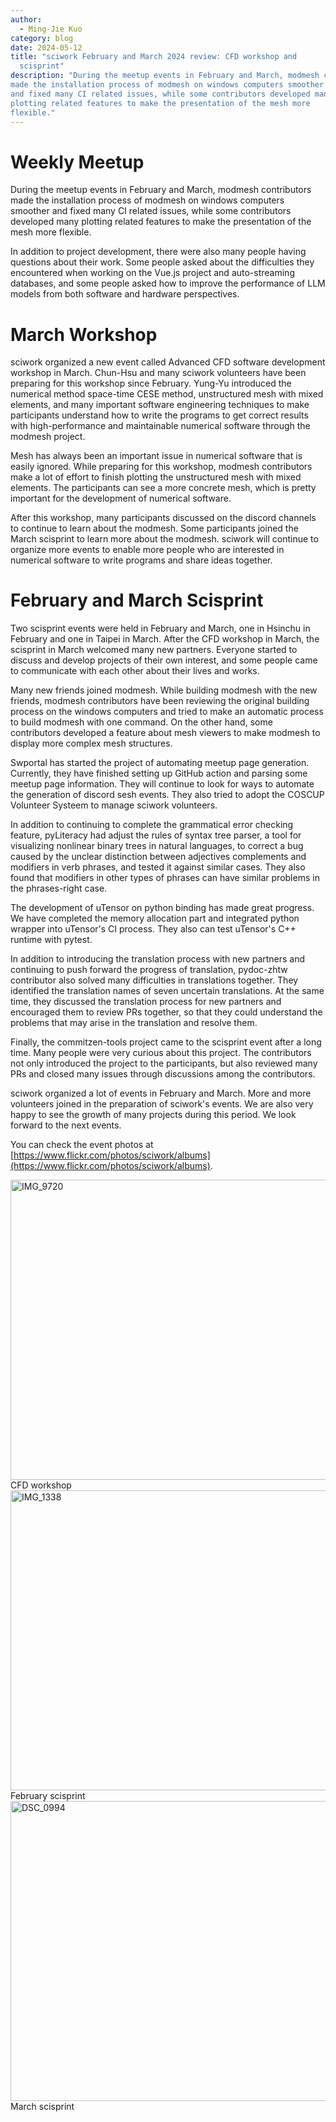 ```yaml
---
author:
  - Ming-Jie Kuo
category: blog
date: 2024-05-12
title: "sciwork February and March 2024 review: CFD workshop and
  scisprint"
description: "During the meetup events in February and March, modmesh contributors
made the installation process of modmesh on windows computers smoother
and fixed many CI related issues, while some contributors developed many
plotting related features to make the presentation of the mesh more
flexible."
---
```


# Weekly Meetup

During the meetup events in February and March, modmesh contributors
made the installation process of modmesh on windows computers smoother
and fixed many CI related issues, while some contributors developed many
plotting related features to make the presentation of the mesh more
flexible.

In addition to project development, there were also many people having
questions about their work. Some people asked about the difficulties
they encountered when working on the Vue.js project and auto-streaming
databases, and some people asked how to improve the performance of LLM
models from both software and hardware perspectives.

# March Workshop

sciwork organized a new event called Advanced CFD software development
workshop in March. Chun-Hsu and many sciwork volunteers have been
preparing for this workshop since February. Yung-Yu introduced the
numerical method space-time CESE method, unstructured mesh with mixed
elements, and many important software engineering techniques to make
participants understand how to write the programs to get correct results
with high-performance and maintainable numerical software through the
modmesh project.

Mesh has always been an important issue in numerical software that is
easily ignored. While preparing for this workshop, modmesh contributors
make a lot of effort to finish plotting the unstructured mesh with mixed
elements. The participants can see a more concrete mesh, which is pretty
important for the development of numerical software.

After this workshop, many participants discussed on the discord channels
to continue to learn about the modmesh. Some participants joined the
March scisprint to learn more about the modmesh. sciwork will continue
to organize more events to enable more people who are interested in
numerical software to write programs and share ideas together.

# February and March Scisprint

Two scisprint events were held in February and March, one in Hsinchu in
February and one in Taipei in March. After the CFD workshop in March,
the scisprint in March welcomed many new partners. Everyone started to
discuss and develop projects of their own interest, and some people came
to communicate with each other about their lives and works.

Many new friends joined modmesh. While building modmesh with the new
friends, modmesh contributors have been reviewing the original building
process on the windows computers and tried to make an automatic process
to build modmesh with one command. On the other hand, some contributors
developed a feature about mesh viewers to make modmesh to display more
complex mesh structures.

Swportal has started the project of automating meetup page generation.
Currently, they have finished setting up GitHub action and parsing some
meetup page information. They will continue to look for ways to automate
the generation of discord sesh events. They also tried to adopt the
COSCUP Volunteer Systeem to manage sciwork volunteers.

In addition to continuing to complete the grammatical error checking
feature, pyLiteracy had adjust the rules of syntax tree parser, a tool
for visualizing nonlinear binary trees in natural languages, to correct
a bug caused by the unclear distinction between adjectives complements
and modifiers in verb phrases, and tested it against similar cases. They
also found that modifiers in other types of phrases can have similar
problems in the phrases-right case.

The development of uTensor on python binding has made great progress. We
have completed the memory allocation part and integrated python wrapper
into uTensor\'s CI process. They also can test uTensor\'s C++ runtime
with pytest.

In addition to introducing the translation process with new partners and
continuing to push forward the progress of translation, pydoc-zhtw
contributor also solved many difficulties in translations together. They
identified the translation names of seven uncertain translations. At the
same time, they discussed the translation process for new partners and
encouraged them to review PRs together, so that they could understand
the problems that may arise in the translation and resolve them.

Finally, the commitzen-tools project came to the scisprint event after a
long time. Many people were very curious about this project. The
contributors not only introduced the project to the participants, but
also reviewed many PRs and closed many issues through discussions among
the contributors.

sciwork organized a lot of events in February and March. More and more
volunteers joined in the preparation of sciwork\'s events. We are also
very happy to see the growth of many projects during this period. We
look forward to the next events.

You can check the event photos at [https://www.flickr.com/photos/sciwork/albums](https://www.flickr.com/photos/sciwork/albums).

<div className="grid grid-cols-1 gap-3 lg:grid-cols-2">
  <div className="items-center justify-center text-center">
    <a
      data-flickr-embed="true"
      data-header="true"
      data-context="true"
      href="https://www.flickr.com/photos/sciwork/53622539048/in/album-72177720315830793/"
      title="IMG_9720"
    >
      <img
        src="https://live.staticflickr.com/65535/53622539048_b0515668be_z.jpg"
        width="640"
        height="480"
        alt="IMG_9720"
      />
    </a>
    <script
      async
      src="//embedr.flickr.com/assets/client-code.js"
      charset="utf-8"
    ></script>
    <span>CFD workshop</span>
  </div>
  <div className="items-center justify-center text-center">
    <a
      data-flickr-embed="true"
      data-header="true"
      data-context="true"
      href="https://www.flickr.com/photos/sciwork/53571182478/in/album-72177720315259785/"
      title="IMG_1338"
    >
      <img
        src="https://live.staticflickr.com/65535/53571182478_fbbc2a6edd_z.jpg"
        width="640"
        height="480"
        alt="IMG_1338"
      />
    </a>
    <script
      async
      src="//embedr.flickr.com/assets/client-code.js"
      charset="utf-8"
    ></script>
    <span>February scisprint</span>
  </div>
  <div className="items-center justify-center text-center">
    <a
      data-flickr-embed="true"
      data-header="true"
      data-context="true"
      href="https://www.flickr.com/photos/sciwork/53622793515/in/album-72177720315840509/"
      title="DSC_0994"
    >
      <img
        src="https://live.staticflickr.com/65535/53622793515_e782d26183_z.jpg"
        width="640"
        height="480"
        alt="DSC_0994"
      />
    </a>
    <script
      async
      src="//embedr.flickr.com/assets/client-code.js"
      charset="utf-8"
    ></script>
    <span>March scisprint</span>
  </div>
</div>
